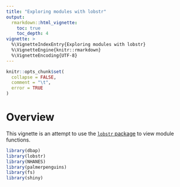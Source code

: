 ```yaml
---
title: "Exploring modules with lobstr"
output: 
  rmarkdown::html_vignette:
    toc: true
    toc_depth: 4
vignette: >
  %\VignetteIndexEntry{Exploring modules with lobstr}
  %\VignetteEngine{knitr::rmarkdown}
  %\VignetteEncoding{UTF-8}
---
```


```r
knitr::opts_chunk$set(
  collapse = FALSE,
  comment = "\t",
  error = TRUE
)
```

# Overview 

This vignette is an attempt to use the [`lobstr` package](https://lobstr.r-lib.org/index.html) to view module functions.

```r
library(dbap)
library(lobstr)
library(NHANES)
library(palmerpenguins)
library(fs)
library(shiny)
```
